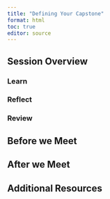```yaml
---
title: "Defining Your Capstone"
format: html
toc: true
editor: source
---
```

## Session Overview

### Learn
### Reflect
### Review

## Before we Meet

## After we Meet

## Additional Resources
